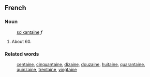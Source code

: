 ==French==
===Noun===
:[[soixantaine]] ''f''
#About 60.
===Related words===
:[[centaine]], [[cinquantaine]], [[dizaine]], [[douzaine]], [[huitaine]], [[quarantaine]], [[quinzaine]], [[trentaine]], [[vingtaine]]